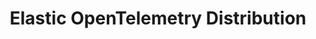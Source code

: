 ---
id: oTelDistro
slug: /otel-distro
title: Elastic OpenTelemetry Distribution
description: tbd
---